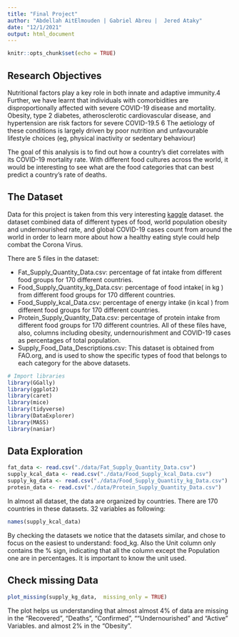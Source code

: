 ```yaml
---
title: "Final Project"
author: "Abdellah AitElmouden | Gabriel Abreu |  Jered Ataky"
date: "12/1/2021"
output: html_document
---
```


```r
knitr::opts_chunk$set(echo = TRUE)
```

## Research Objectives

Nutritional factors play a key role in both innate and adaptive immunity.4 Further, we have learnt that individuals with comorbidities are disproportionally affected with severe COVID-19 disease and mortality. Obesity, type 2 diabetes, atherosclerotic cardiovascular disease, and hypertension are risk factors for severe COVID-19.5 6 The aetiology of these conditions is largely driven by poor nutrition and unfavourable lifestyle choices (eg, physical inactivity or sedentary behaviour) 

The goal of this analysis is to find out how a country’s diet correlates with its COVID-19 mortality rate. With different food cultures across the world, it would be interesting to see what are the food categories that can best predict a country’s rate of deaths.

## The Dataset

Data for this project is taken from this very interesting [kaggle](https://www.kaggle.com/mariaren/covid19-healthy-diet-dataset) dataset. the dataset combined data of different types of food, world population obesity and undernourished rate, and global COVID-19 cases count from around the world in order to learn more about how a healthy eating style could help combat the Corona Virus.

There are 5 files in the dataset:

- Fat_Supply_Quantity_Data.csv: percentage of fat intake from different food groups for 170 different countries.
- Food_Supply_Quantity_kg_Data.csv: percentage of food intake( in  kg  ) from different food groups for 170 different countries.
- Food_Supply_kcal_Data.csv: percentage of energy intake (in  kcal ) from different food groups for 170 different countries.
- Protein_Supply_Quantity_Data.csv: percentage of protein intake from different food groups for 170 different countries.
All of these files have, also, columns including obesity, undernourishment and COVID-19 cases as percentages of total population.
- Supply_Food_Data_Descriptions.csv: This dataset is obtained from FAO.org, and is used to show the specific types of food that belongs to each category for the above datasets.

```r
# Import libraries
library(GGally)
library(ggplot2)
library(caret)
library(mice)
library(tidyverse)
library(DataExplorer)
library(MASS)
library(naniar)
```


## Data Exploration

```r
fat_data <- read.csv("./data/Fat_Supply_Quantity_Data.csv")
supply_kcal_data <- read.csv("./data/Food_Supply_kcal_Data.csv")
supply_kg_data <- read.csv("./data/Food_Supply_Quantity_kg_Data.csv")
protein_data <- read.csv("./data/Protein_Supply_Quantity_Data.csv")
```

In almost all dataset, the data are organized by countries. There are 170 countries in these datasets. 32 variables as following:

```r
names(supply_kcal_data)
```
By checking the datasets we notice that the datasets similar, and chose to focus on the easiest to understand: food_kg. Also the Unit column only contains the % sign, indicating that all the column except the Population one are in percentages. It is important to know the unit used.

## Check missing Data

```r
plot_missing(supply_kg_data,  missing_only = TRUE)
```
The plot helps us understanding that almost almost 4% of data are missing in the "Recovered", "Deaths", "Confirmed", ""Undernourished" and "Active" Variables. and almost 2% in the "Obesity".
